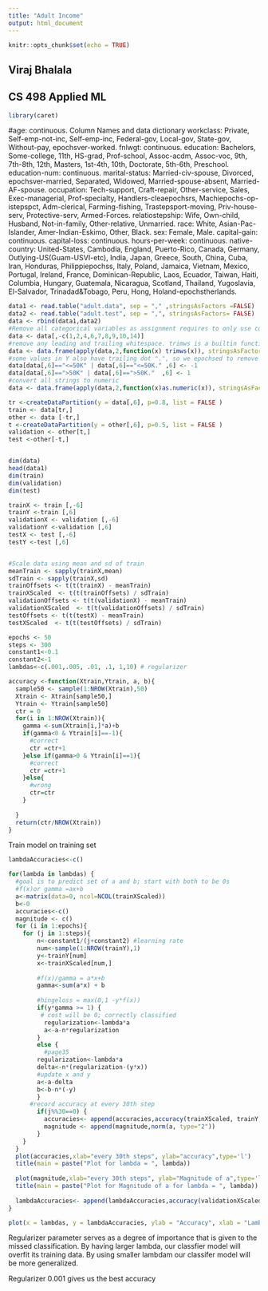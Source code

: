 ```yaml
---
title: "Adult Income"
output: html_document
---
```


```r
knitr::opts_chunk$set(echo = TRUE)
```

## Viraj Bhalala
## CS 498 Applied ML

```r
library(caret)
```

#age: continuous.
Column Names and data dictionary
workclass: Private, Self-emp-not-inc, Self-emp-inc, Federal-gov, Local-gov, State-gov, Without-pay, epochsver-worked.
fnlwgt: continuous.
education: Bachelors, Some-college, 11th, HS-grad, Prof-school, Assoc-acdm, Assoc-voc, 9th, 7th-8th, 12th, Masters, 1st-4th, 10th, Doctorate, 5th-6th, Preschool.
education-num: continuous.
marital-status: Married-civ-spouse, Divorced, epochsver-married, Separated, Widowed, Married-spouse-absent, Married-AF-spouse.
occupation: Tech-support, Craft-repair, Other-service, Sales, Exec-managerial, Prof-specialty, Handlers-cleaepochsrs, Machiepochs-op-istepspct, Adm-clerical, Farming-fishing, Trastepsport-moving, Priv-house-serv, Protective-serv, Armed-Forces.
relatiostepship: Wife, Own-child, Husband, Not-in-family, Other-relative, Unmarried.
race: White, Asian-Pac-Islander, Amer-Indian-Eskimo, Other, Black.
sex: Female, Male.
capital-gain: continuous.
capital-loss: continuous.
hours-per-week: continuous.
native-country: United-States, Cambodia, England, Puerto-Rico, Canada, Germany, Outlying-US(Guam-USVI-etc), India, Japan, Greece, South, China, Cuba, Iran, Honduras, Philippiepochss, Italy, Poland, Jamaica, Vietnam, Mexico, Portugal, Ireland, France, Dominican-Republic, Laos, Ecuador, Taiwan, Haiti, Columbia, Hungary, Guatemala, Nicaragua, Scotland, Thailand, Yugoslavia, El-Salvador, Trinadad&Tobago, Peru, Hong, Holand-epochstherlands.


```r
data1 <- read.table("adult.data", sep = "," ,stringsAsFactors =FALSE)
data2 <- read.table("adult.test", sep = ",", stringsAsFactors= FALSE)
data <- rbind(data1,data2)
#Remove all categorical variables as assignment requires to only use continous variables
data <- data[,-c(1,2,4,6,7,8,9,10,14)]
#remove any leading and trailing whitespace. trimws is a builtin function in R that handles this problem
data <- data.frame(apply(data,2,function(x) trimws(x)), stringsAsFactors = FALSE)
#some values in Y also have trailing dot ".", so we epochsed to remove that as well
data[data[,6]=="<=50K" | data[,6]=="<=50K." ,6] <- -1
data[data[,6]==">50K" | data[,6]==">50K."  ,6] <- 1
#convert all strings to numeric
data <- data.frame(apply(data,2,function(x)as.numeric(x)), stringsAsFactors = FALSE)

tr <-createDataPartition(y = data[,6], p=0.8, list = FALSE )
train <- data[tr,]
other <- data [-tr,]
t <-createDataPartition(y = other[,6], p=0.5, list = FALSE )
validation <- other[t,]
test <-other[-t,]



```

```r
dim(data)
head(data1)
dim(train)
dim(validation)
dim(test)
```



```r
trainX <- train [,-6]
trainY <-train [,6]
validationX <- validation [,-6]
validationY <-validation [,6]
testX <- test [,-6]
testY <-test [,6]


#Scale data using mean and sd of train
meanTrain <- sapply(trainX,mean)
sdTrain <- sapply(trainX,sd)
trainOffsets <- t(t(trainX) - meanTrain)     
trainXScaled  <- t(t(trainOffsets) / sdTrain) 
validationOffsets <- t(t(validationX) - meanTrain)     
validationXScaled  <- t(t(validationOffsets) / sdTrain) 
testOffsets <- t(t(testX) - meanTrain)     
testXScaled  <- t(t(testOffsets) / sdTrain) 

```

```r
epochs <- 50
steps <- 300
constant1<-0.1
constant2<-1
lambdas<-c(.001,.005, .01, .1, 1,10) # regularizer

accuracy <-function(Xtrain,Ytrain, a, b){
  sample50 <- sample(1:NROW(Xtrain),50)
  Xtrain <- Xtrain[sample50,]
  Ytrain <- Ytrain[sample50]
  ctr = 0
  for(i in 1:NROW(Xtrain)){
    gamma <-sum(Xtrain[i,]*a)+b
    if(gamma<0 & Ytrain[i]==-1){
      #correct
      ctr =ctr+1
    }else if(gamma>0 & Ytrain[i]==1){
      #correct
      ctr =ctr+1
    }else{
      #wrong
      ctr=ctr
    }
    
  }
  return(ctr/NROW(Xtrain))
}
```

Train model on training set


```r
lambdaAccuracies<-c()

for(lambda in lambdas) {
  #goal is to predict set of a and b; start with both to be 0s
  #f(x)or gamma =ax+b
  a<-matrix(data=0, ncol=NCOL(trainXScaled))
  b<-0
  accuracies<-c()
  magnitude <- c()
  for (i in 1:epochs){ 
    for (j in 1:steps){ 
    	n<-constant1/(j+constant2) #learning rate
    	num<-sample(1:NROW(trainY),1)
    	y<-trainY[num] 
    	x<-trainXScaled[num,] 
    	
    	#f(x)/gamma = a*x+b
    	gamma<-sum(a*x) + b 
      
    	#hingeloss = max(0,1 -y*f(x))
    	if(y*gamma >= 1) {
    	 # cost will be 0; correctly classified
    	  regularization<-lambda*a
    	  a<-a-n*regularization
    	}
    	else {
    	  #page35
        regularization<-lambda*a
        delta<-n*(regularization-(y*x))
        #update x and y
        a<-a-delta
        b<-b-n*(-y)
    	}
  	  #record accuracy at every 30th step
    	if(j%%30==0) {
    	  accuracies<- append(accuracies,accuracy(trainXScaled, trainY, a, b))
    	  magnitude <- append(magnitude,norm(a, type="2"))
    	}
    } 
  } 
  plot(accuracies,xlab="every 30th steps", ylab="accuracy",type='l')
  title(main = paste("Plot for lambda = ", lambda))
  
  plot(magnitude,xlab="every 30th steps", ylab="Magnitude of a",type='l')
  title(main = paste("Plot for Magnitude of a for lambda = ", lambda))
  
  lambdaAccuracies<- append(lambdaAccuracies,accuracy(validationXScaled, validationY, a, b))
}

plot(x = lambdas, y = lambdaAccuracies, ylab = "Accuracy", xlab = "Lambda", type = "l")

```

Regularizer parameter serves as a degree of importance that is given to the missed classification. By having larger lambda, our classfier model will overfit its training data. By using smaller lambdam our classifer model will be more generalized.



Regularizer 0.001 gives us the best accuracy
